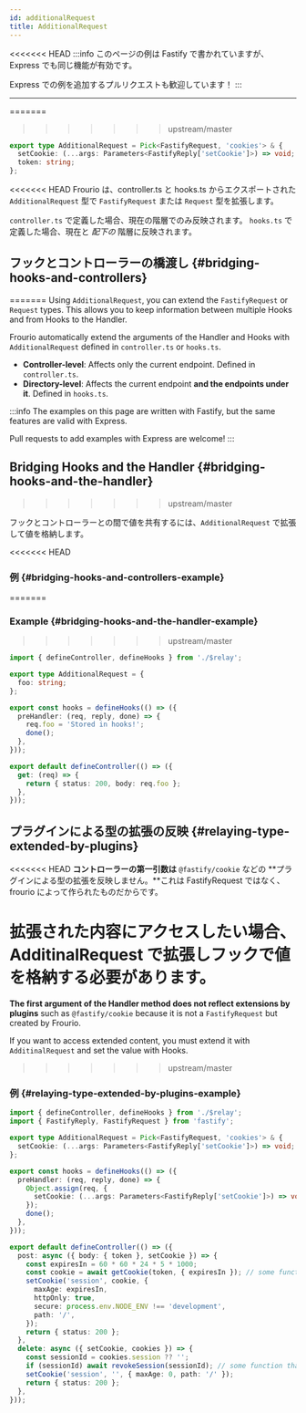 ```yaml
---
id: additionalRequest
title: AdditionalRequest
---
```


<<<<<<< HEAD
:::info
このページの例は Fastify で書かれていますが、Express でも同じ機能が有効です。

Express での例を追加するプルリクエストも歓迎しています！
:::

---

=======
>>>>>>> upstream/master
```ts title='controller.ts / hooks.ts'
export type AdditionalRequest = Pick<FastifyRequest, 'cookies'> & {
  setCookie: (...args: Parameters<FastifyReply['setCookie']>) => void;
  token: string;
};
```

<<<<<<< HEAD
Frourio は、controller.ts と hooks.ts からエクスポートされた `AdditionalRequest` 型で `FastifyRequest` または `Request` 型を拡張します。

`controller.ts` で定義した場合、現在の階層でのみ反映されます。
`hooks.ts` で定義した場合、現在と _配下の_ 階層に反映されます。

## フックとコントローラーの橋渡し {#bridging-hooks-and-controllers}
=======
Using `AdditionalRequest`, you can extend the `FastifyRequest` or `Request` types.
This allows you to keep information between multiple Hooks and from Hooks to the Handler.

Frourio automatically extend the arguments of the Handler and Hooks with `AdditionalRequest` defined in `controller.ts` or `hooks.ts`.

- **Controller-level**: Affects only the current endpoint. Defined in `controller.ts`.
- **Directory-level**: Affects the current endpoint **and the endpoints under it**. Defined in `hooks.ts`.

:::info
The examples on this page are written with Fastify, but the same features are valid with Express.

Pull requests to add examples with Express are welcome!
:::

## Bridging Hooks and the Handler {#bridging-hooks-and-the-handler}
>>>>>>> upstream/master

フックとコントローラーとの間で値を共有するには、`AdditionalRequest` で拡張して値を格納します。

<<<<<<< HEAD
### 例 {#bridging-hooks-and-controllers-example}
=======
### Example {#bridging-hooks-and-the-handler-example}
>>>>>>> upstream/master

```ts title='controller.ts'
import { defineController, defineHooks } from './$relay';

export type AdditionalRequest = {
  foo: string;
};

export const hooks = defineHooks(() => ({
  preHandler: (req, reply, done) => {
    req.foo = 'Stored in hooks!';
    done();
  },
}));

export default defineController(() => ({
  get: (req) => {
    return { status: 200, body: req.foo };
  },
}));
```

## プラグインによる型の拡張の反映 {#relaying-type-extended-by-plugins}

<<<<<<< HEAD
**コントローラーの第一引数は** `@fastify/cookie` などの **プラグインによる型の拡張を反映しません。**これは FastifyRequest ではなく、frourio によって作られたものだからです。

拡張された内容にアクセスしたい場合、AdditinalRequest で拡張しフックで値を格納する必要があります。
=======
**The first argument of the Handler method does not reflect extensions by plugins** such as `@fastify/cookie` because it is not a `FastifyRequest` but created by Frourio.

If you want to access extended content, you must extend it with `AdditinalRequest` and set the value with Hooks.
>>>>>>> upstream/master

### 例 {#relaying-type-extended-by-plugins-example}

```ts title='controller.ts'
import { defineController, defineHooks } from './$relay';
import { FastifyReply, FastifyRequest } from 'fastify';

export type AdditionalRequest = Pick<FastifyRequest, 'cookies'> & {
  setCookie: (...args: Parameters<FastifyReply['setCookie']>) => void;
};

export const hooks = defineHooks(() => ({
  preHandler: (req, reply, done) => {
    Object.assign(req, {
      setCookie: (...args: Parameters<FastifyReply['setCookie']>) => void reply.setCookie(...args),
    });
    done();
  },
}));

export default defineController(() => ({
  post: async ({ body: { token }, setCookie }) => {
    const expiresIn = 60 * 60 * 24 * 5 * 1000;
    const cookie = await getCookie(token, { expiresIn }); // some function that returns a cookie
    setCookie('session', cookie, {
      maxAge: expiresIn,
      httpOnly: true,
      secure: process.env.NODE_ENV !== 'development',
      path: '/',
    });
    return { status: 200 };
  },
  delete: async ({ setCookie, cookies }) => {
    const sessionId = cookies.session ?? '';
    if (sessionId) await revokeSession(sessionId); // some function that revokes a session
    setCookie('session', '', { maxAge: 0, path: '/' });
    return { status: 200 };
  },
}));
```
